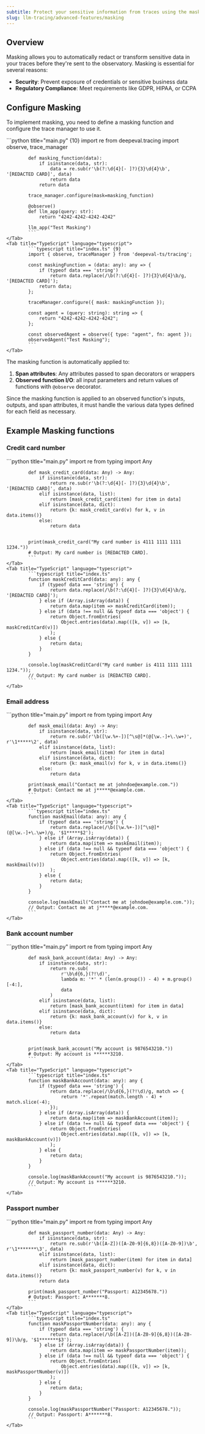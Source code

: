 ```yaml
---
subtitle: Protect your sensitive information from traces using the masking feature
slug: llm-tracing/advanced-features/masking
---
```


## Overview

Masking allows you to automatically redact or transform sensitive data in your traces before they're sent to the observatory. Masking is essential for several reasons:

- **Security**: Prevent exposure of credentials or sensitive business data
- **Regulatory Compliance**: Meet requirements like GDPR, HIPAA, or CCPA

## Configure Masking

To implement masking, you need to define a masking function and configure the trace manager to use it.

<Tabs>
    <Tab title="Python" language="python">
            ```python title="main.py" {10}
            import re
            from deepeval.tracing import observe, trace_manager
            
            def masking_function(data):
                if isinstance(data, str):
                    data = re.sub(r'\b(?:\d{4}[- ]?){3}\d{4}\b', '[REDACTED CARD]', data)
                    return data
                return data
            
            trace_manager.configure(mask=masking_function)
            
            @observe()
            def llm_app(query: str):
                return "4242-4242-4242-4242"
            
            llm_app("Test Masking")
            ```
    </Tab>
    <Tab title="TypeScript" language="typescript">
            ```typescript title="index.ts" {9}
            import { observe, traceManager } from 'deepeval-ts/tracing';

            const maskingFunction = (data: any): any => {
                if (typeof data === 'string')
                    return data.replace(/\b(?:\d{4}[- ]?){3}\d{4}\b/g, '[REDACTED CARD]');
                return data;
            };

            traceManager.configure({ mask: maskingFunction });

            const agent = (query: string): string => {
                return "4242-4242-4242-4242";
            };

            const observedAgent = observe({ type: "agent", fn: agent });
            observedAgent("Test Masking");
            ```
    </Tab>

</Tabs>

The masking function is automatically applied to:

1. **Span attributes**: Any attributes passed to span decorators or wrappers
2. **Observed function I/O**: all input parameters and return values of functions with `@observe` decorator.

<Note>
Since the masking function is applied to an observed function's inputs, outputs, and span attributes, it must handle the various data types defined for each field as necessary.
</Note>

## Example Masking functions

### Credit card number

<Tabs>
    <Tab title="Python" language="python">
            ```python title="main.py"
            import re
            from typing import Any
            
            def mask_credit_card(data: Any) -> Any:
                if isinstance(data, str):
                    return re.sub(r'\b(?:\d{4}[- ]?){3}\d{4}\b', '[REDACTED CARD]', data)
                elif isinstance(data, list):
                    return [mask_credit_card(item) for item in data]
                elif isinstance(data, dict):
                    return {k: mask_credit_card(v) for k, v in data.items()}
                else:
                    return data
            
            
            print(mask_credit_card("My card number is 4111 1111 1111 1234."))
            # Output: My card number is [REDACTED CARD].
            ```
    </Tab>
    <Tab title="TypeScript" language="typescript">
            ```typescript title="index.ts"
            function maskCreditCard(data: any): any {
                if (typeof data === 'string') {
                    return data.replace(/\b(?:\d{4}[- ]?){3}\d{4}\b/g, '[REDACTED CARD]');
                } else if (Array.isArray(data)) {
                    return data.map(item => maskCreditCard(item));
                } else if (data !== null && typeof data === 'object') {
                    return Object.fromEntries(
                        Object.entries(data).map(([k, v]) => [k, maskCreditCard(v)])
                    );
                } else {
                    return data;
                }
            }
            
            console.log(maskCreditCard("My card number is 4111 1111 1111 1234."));
            // Output: My card number is [REDACTED CARD].
            ```
    </Tab>
</Tabs>

### Email address

<Tabs>
    <Tab title="Python" language="python">
            ```python title="main.py"
            import re
            from typing import Any
            
            def mask_email(data: Any) -> Any:
                if isinstance(data, str):
                    return re.sub(r'\b([\w.%+-])[^\s@]*(@[\w.-]+\.\w+)', r'\1*****\2', data)
                elif isinstance(data, list):
                    return [mask_email(item) for item in data]
                elif isinstance(data, dict):
                    return {k: mask_email(v) for k, v in data.items()}
                else:
                    return data
            
            print(mask_email("Contact me at johndoe@example.com."))
            # Output: Contact me at j*****@example.com.
            ```
    </Tab>
    <Tab title="TypeScript" language="typescript">
            ```typescript title="index.ts"
            function maskEmail(data: any): any {
                if (typeof data === 'string') {
                    return data.replace(/\b([\w.%+-])[^\s@]*(@[\w.-]+\.\w+)/g, '$1*****$2');
                } else if (Array.isArray(data)) {
                    return data.map(item => maskEmail(item));
                } else if (data !== null && typeof data === 'object') {
                    return Object.fromEntries(
                        Object.entries(data).map(([k, v]) => [k, maskEmail(v)])
                    );
                } else {
                    return data;
                }
            }
            
            console.log(maskEmail("Contact me at johndoe@example.com."));
            // Output: Contact me at j*****@example.com.
            ```
    </Tab>
</Tabs>

### Bank account number

<Tabs>
    <Tab title="Python" language="python">
            ```python title="main.py"
            import re
            from typing import Any
            
            def mask_bank_account(data: Any) -> Any:
                if isinstance(data, str):
                    return re.sub(
                        r'\b\d{6,}(?!\d)',
                        lambda m: '*' * (len(m.group()) - 4) + m.group()[-4:],
                        data
                    )
                elif isinstance(data, list):
                    return [mask_bank_account(item) for item in data]
                elif isinstance(data, dict):
                    return {k: mask_bank_account(v) for k, v in data.items()}
                else:
                    return data
            
            
            print(mask_bank_account("My account is 9876543210."))
            # Output: My account is ******3210.
            ```
    </Tab>
    <Tab title="TypeScript" language="typescript">
            ```typescript title="index.ts"
            function maskBankAccount(data: any): any {
                if (typeof data === 'string') {
                    return data.replace(/\b\d{6,}(?!\d)/g, match => {
                        return '*'.repeat(match.length - 4) + match.slice(-4);
                    });
                } else if (Array.isArray(data)) {
                    return data.map(item => maskBankAccount(item));
                } else if (data !== null && typeof data === 'object') {
                    return Object.fromEntries(
                        Object.entries(data).map(([k, v]) => [k, maskBankAccount(v)])
                    );
                } else {
                    return data;
                }
            }
            
            console.log(maskBankAccount("My account is 9876543210."));
            // Output: My account is ******3210.
            ```
    </Tab>
</Tabs>

### Passport number

<Tabs>
    <Tab title="Python" language="python">
            ```python title="main.py"
            import re
            from typing import Any
            
            def mask_passport_number(data: Any) -> Any:
                if isinstance(data, str):
                    return re.sub(r'\b([A-Z])([A-Z0-9]{6,8})([A-Z0-9])\b', r'\1*******\3', data)
                elif isinstance(data, list):
                    return [mask_passport_number(item) for item in data]
                elif isinstance(data, dict):
                    return {k: mask_passport_number(v) for k, v in data.items()}
                return data
            
            print(mask_passport_number("Passport: A12345678."))
            # Output: Passport: A*******8.
            ```
    </Tab>
    <Tab title="TypeScript" language="typescript">
            ```typescript title="index.ts"
            function maskPassportNumber(data: any): any {
                if (typeof data === 'string') {
                    return data.replace(/\b([A-Z])([A-Z0-9]{6,8})([A-Z0-9])\b/g, '$1*******$3');
                } else if (Array.isArray(data)) {
                    return data.map(item => maskPassportNumber(item));
                } else if (data !== null && typeof data === 'object') {
                    return Object.fromEntries(
                        Object.entries(data).map(([k, v]) => [k, maskPassportNumber(v)])
                    );
                } else {
                    return data;
                }
            }
            
            console.log(maskPassportNumber("Passport: A12345678."));
            // Output: Passport: A*******8.
            ```
    </Tab>
</Tabs>
